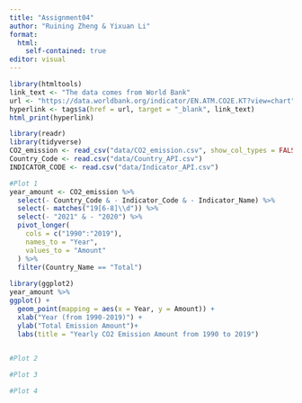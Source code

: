 ```yaml
---
title: "Assignment04"
author: "Ruining Zheng & Yixuan Li"
format:
  html: 
    self-contained: true
editor: visual
---
```


```r

library(htmltools)
link_text <- "The data comes from World Bank"
url <- "https://data.worldbank.org/indicator/EN.ATM.CO2E.KT?view=chart"
hyperlink <- tags$a(href = url, target = "_blank", link_text)
html_print(hyperlink)
```

```r
library(readr)
library(tidyverse)
CO2_emission <- read_csv("data/CO2_emission.csv", show_col_types = FALSE)
Country_Code <- read.csv("data/Country_API.csv")
INDICATOR_CODE <- read.csv("data/Indicator_API.csv")
```

```r
#Plot 1
year_amount <- CO2_emission %>%
  select(- Country_Code & - Indicator_Code & - Indicator_Name) %>%
  select(- matches("19[6-8]\\d")) %>%
  select(- "2021" & - "2020") %>%
  pivot_longer(
    cols = c("1990":"2019"),
    names_to = "Year",
    values_to = "Amount"
  ) %>%
  filter(Country_Name == "Total")
 
library(ggplot2)
year_amount %>%
ggplot() +
  geom_point(mapping = aes(x = Year, y = Amount)) +
  xlab("Year (from 1990-2019)") +
  ylab("Total Emission Amount")+
  labs(title = "Yearly CO2 Emission Amount from 1990 to 2019")
  
```

```r
#Plot 2
```

```r
#Plot 3
```

```r
#Plot 4
```
